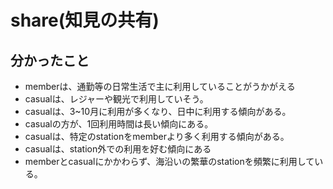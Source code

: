 # share(知見の共有)
## 分かったこと
- memberは、通勤等の日常生活で主に利用していることがうかがえる
- casualは、レジャーや観光で利用していそう。
- casualは、3~10月に利用が多くなり、日中に利用する傾向がある。
- casualの方が、1回利用時間は長い傾向にある。
- casualは、特定のstationをmemberより多く利用する傾向がある。
- casualは、station外での利用を好む傾向にある
- memberとcasualにかかわらず、海沿いの繁華のstationを頻繁に利用している。